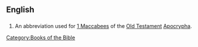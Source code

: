 ==English==
==={{abbreviation}}===
{{infl|en|abbreviation}}
# {{biblical}} An abbreviation used for [[1 Maccabees]] of the [[Old Testament]] [[Apocrypha]].

[[Category:Books of the Bible]]